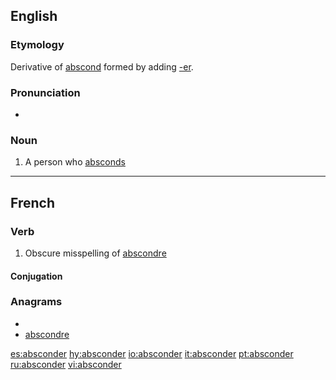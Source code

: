 ==English==

===Etymology===
Derivative of [[abscond]] formed by adding [[-er]].

===Pronunciation===
* {{rhymes|ɒndə(r)}}

===Noun===
{{en-noun}}

# A person who [[abscond]]s

----

==French==

===Verb===
{{fr-verb}}

# Obscure misspelling of [[abscondre]]

====Conjugation====
{{frconjneeded}}

===Anagrams===
* {{alphagram|abcdenors}}
* [[abscondre#French|abscondre]]

[[es:absconder]]
[[hy:absconder]]
[[io:absconder]]
[[it:absconder]]
[[pt:absconder]]
[[ru:absconder]]
[[vi:absconder]]